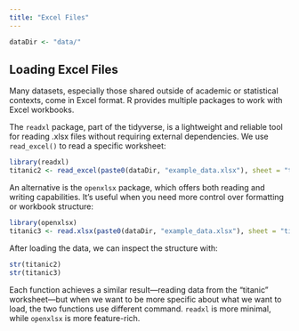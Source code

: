 ```yaml
---
title: "Excel Files"
---
```


```r
dataDir <- "data/"
```


## Loading Excel Files

Many datasets, especially those shared outside of academic or statistical contexts, come in Excel format. R provides multiple packages to work with Excel workbooks.

The `readxl` package, part of the tidyverse, is a lightweight and reliable tool for reading .xlsx files without requiring external dependencies. We use `read_excel()` to read a specific worksheet:

```r
library(readxl)
titanic2 <- read_excel(paste0(dataDir, "example_data.xlsx"), sheet = "titanic")
```

An alternative is the `openxlsx` package, which offers both reading and writing capabilities. It's useful when you need more control over formatting or workbook structure:

```r
library(openxlsx)
titanic3 <- read.xlsx(paste0(dataDir, "example_data.xlsx"), sheet = "titanic")
```

After loading the data, we can inspect the structure with:

```r
str(titanic2)
str(titanic3)
```

Each function achieves a similar result—reading data from the "titanic" worksheet—but when we want to be more specific about what we want to load, the two functions use different command. `readxl` is more minimal, while `openxlsx` is more feature-rich.

